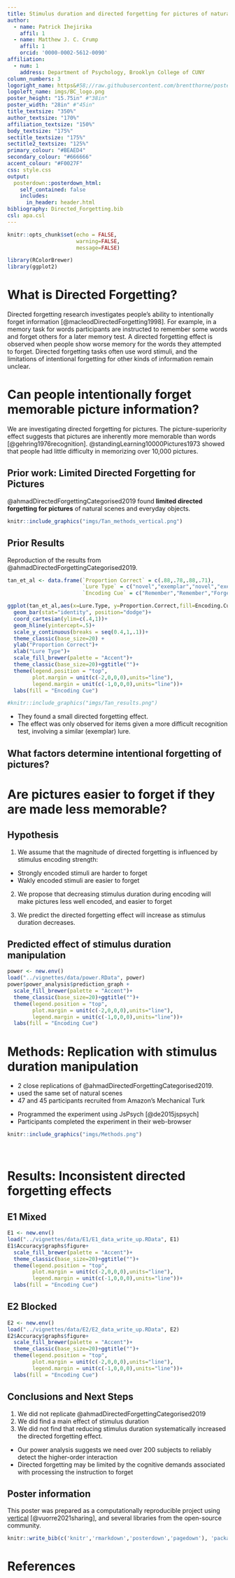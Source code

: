 ```yaml
---
title: Stimulus duration and directed forgetting for pictures of natural scenes
author:
  - name: Patrick Ihejirika
    affil: 1
  - name: Matthew J. C. Crump
    affil: 1
    orcid: '0000-0002-5612-0090'
affiliation:
  - num: 1
    address: Department of Psychology, Brooklyn College of CUNY
column_numbers: 3
logoright_name: https&#58;//raw.githubusercontent.com/brentthorne/posterdown/master/images/betterhexlogo.png
logoleft_name: imgs/BC_logo.png
poster_height: "15.75in" #"38in"
poster_width: "28in" #"45in"
title_textsize: "350%"
author_textsize: "170%"
affiliation_textsize: "150%"
body_textsize: "175%"
sectitle_textsize: "175%"
sectitle2_textsize: "125%"
primary_colour: "#BEAED4"
secondary_colour: "#666666"
accent_colour: "#F0027F"
css: style.css
output: 
  posterdown::posterdown_html:
    self_contained: false
    includes:
      in_header: header.html
bibliography: Directed_Forgetting.bib
csl: apa.csl
---
```


```r
knitr::opts_chunk$set(echo = FALSE,
                      warning=FALSE,
                      message=FALSE)

library(RColorBrewer)
library(ggplot2)
```

# What is Directed Forgetting?

Directed forgetting research investigates people's ability to intentionally forget information [@macleodDirectedForgetting1998]. For example, in a memory task for words participants are instructed to remember some words and forget others for a later memory test. A directed forgetting effect is observed when people show worse memory for the words they attempted to forget. Directed forgetting tasks often use word stimuli, and the limitations of intentional forgetting for other kinds of information remain unclear.

# Can people intentionally forget memorable picture information?

We are investigating directed forgetting for pictures. The picture-superiority effect suggests that pictures are inherently more memorable than words [@gehring1976recognition].  @standingLearning10000Pictures1973 showed that people had little difficulty in memorizing over 10,000 pictures.

## Prior work: Limited Directed Forgetting for Pictures

@ahmadDirectedForgettingCategorised2019 found **limited directed forgetting for pictures** of natural scenes and everyday objects.

:::: {.row}
::: {.col-md-6 .draw-border}

```r
knitr::include_graphics("imgs/Tan_methods_vertical.png")
```

:::

::: {.col-md-6}

## Prior Results

Reproduction of the results from @ahmadDirectedForgettingCategorised2019.

```r

tan_et_al <- data.frame(`Proportion Correct` = c(.88,.78,.88,.71),
                        `Lure Type` = c("novel","exemplar","novel","exemplar"),
                        `Encoding Cue` = c("Remember","Remember","Forget","Forget"))

ggplot(tan_et_al,aes(x=Lure.Type, y=Proportion.Correct,fill=Encoding.Cue))+
  geom_bar(stat="identity", position="dodge")+
  coord_cartesian(ylim=c(.4,1))+
  geom_hline(yintercept=.5)+
  scale_y_continuous(breaks = seq(0.4,1,.1))+
  theme_classic(base_size=20) +
  ylab("Proportion Correct")+
  xlab("Lure Type")+
  scale_fill_brewer(palette = "Accent")+
  theme_classic(base_size=20)+ggtitle("")+
  theme(legend.position = "top",
        plot.margin = unit(c(-2,0,0,0),units="line"),
        legend.margin = unit(c(-1,0,0,0),units="line"))+
  labs(fill = "Encoding Cue")

#knitr::include_graphics("imgs/Tan_results.png")
```


- They found a small directed forgetting effect. 
- The effect was only observed for items given a more difficult recognition test, involving a similar (exemplar) lure.

## What factors determine intentional forgetting of pictures?


:::
::::

# Are pictures easier to forget if they are made less memorable?



:::: {.row}
::: {.col-md-6}

## Hypothesis 

1. We assume that the magnitude of directed forgetting is influenced by stimulus encoding strength:
 - Strongly encoded stimuli are harder to forget
 - Wakly encoded stimuli are easier to forget
 
2. We propose that decreasing stimulus duration during encoding will make pictures less well encoded, and easier to forget

3. We predict the directed forgetting effect will increase as stimulus duration decreases.


:::

::: {.col-md-6}

## Predicted effect of stimulus duration manipulation 

```r
power <- new.env()
load("../vignettes/data/power.RData", power)
power$power_analysis$prediction_graph +
  scale_fill_brewer(palette = "Accent")+
  theme_classic(base_size=20)+ggtitle("")+
  theme(legend.position = "top",
        plot.margin = unit(c(-2,0,0,0),units="line"),
        legend.margin = unit(c(-1,0,0,0),units="line"))+
  labs(fill = "Encoding Cue")

```

:::
::::


# Methods: Replication with stimulus duration manipulation

:::: {.row}
::: {.col-md-6}

- 2 close replications of @ahmadDirectedForgettingCategorised2019.
- used the same set of natural scenes
- 47 and 45 participants recruited from Amazon's Mechanical Turk

:::

::: {.col-md-6}

- Programmed the experiment using JsPsych [@de2015jspsych]
- Participants completed the experiment in their web-browser

:::
::::

```r
knitr::include_graphics("imgs/Methods.png")
```


<br>

# Results: Inconsistent directed forgetting effects

:::: {.row}
::: {.col-md-6}

## E1 Mixed

```r
E1 <- new.env()
load("../vignettes/data/E1/E1_data_write_up.RData", E1)
E1$Accuracy$graphs$figure+
  scale_fill_brewer(palette = "Accent")+
  theme_classic(base_size=20)+ggtitle("")+
  theme(legend.position = "top",
        plot.margin = unit(c(-2,0,0,0),units="line"),
        legend.margin = unit(c(-1,0,0,0),units="line"))+
  labs(fill = "Encoding Cue")
```

:::

::: {.col-md-6}

## E2 Blocked

```r
E2 <- new.env()
load("../vignettes/data/E2/E2_data_write_up.RData", E2)
E2$Accuracy$graphs$figure+
  scale_fill_brewer(palette = "Accent")+
  theme_classic(base_size=20)+ggtitle("")+
  theme(legend.position = "top",
        plot.margin = unit(c(-2,0,0,0),units="line"),
        legend.margin = unit(c(-1,0,0,0),units="line"))+
  labs(fill = "Encoding Cue")
```

:::
::::

## Conclusions and Next Steps

1. We did not replicate @ahmadDirectedForgettingCategorised2019
2. We did find a main effect of stimulus duration
3. We did not find that reducing stimulus duration systematically increased the directed forgetting effect.

- Our power analysis suggests we need over 200 subjects to reliably detect the higher-order interaction
- Directed forgetting may be limited by the cognitive demands associated with processing the instruction to forget



## Poster information

This poster was prepared as a computationally reproducible project using [vertical](https://www.crumplab.com/vertical/) [@vuorre2021sharing], and several libraries from the open-source community.

```r
knitr::write_bib(c('knitr','rmarkdown','posterdown','pagedown'), 'packages.bib')
```

# References
